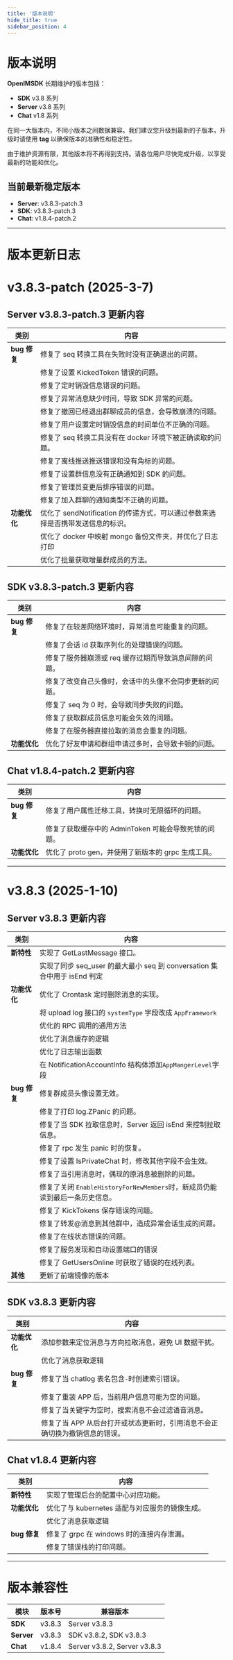 ```yaml
---
title: '版本说明'
hide_title: true
sidebar_position: 4
---
```


# 版本说明

**OpenIMSDK** 长期维护的版本包括：

- **SDK** v3.8 系列
- **Server** v3.8 系列
- **Chat** v1.8 系列

在同一大版本内，不同小版本之间数据兼容。我们建议您升级到最新的子版本，升级时请使用 **tag** 以确保版本的准确性和稳定性。

由于维护资源有限，其他版本将不再得到支持。请各位用户尽快完成升级，以享受最新的功能和优化。

## 当前最新稳定版本

- **Server**: v3.8.3-patch.3
- **SDK**: v3.8.3-patch.3
- **Chat**: v1.8.4-patch.2

---

# 版本更新日志

# v3.8.3-patch (2025-3-7)

## Server v3.8.3-patch.3 更新内容

| **类别**     | **内容**                                                                       |
| ------------ | ------------------------------------------------------------------------------ |
| **bug 修复** | 修复了 seq 转换工具在失败时没有正确退出的问题。                                |
|              | 修复了设置 KickedToken 错误的问题。                                            |
|              | 修复了定时销毁信息错误的问题。                                                 |
|              | 修复了异常消息缺少时间，导致 SDK 异常的问题。                                  |
|              | 修复了撤回已经退出群聊成员的信息，会导致崩溃的问题。                           |
|              | 修复了用户设置定时销毁信息的时间单位不正确的问题。                             |
|              | 修复了 seq 转换工具没有在 docker 环境下被正确读取的问题。                      |
|              | 修复了离线推送推送错误和没有角标的问题。                                       |
|              | 修复了设置群信息没有正确通知到 SDK 的问题。                                    |
|              | 修复了管理员变更后排序错误的问题。                                             |
|              | 修复了加入群聊的通知类型不正确的问题。                                         |
| **功能优化** | 优化了 sendNotification 的传递方式，可以通过参数来选择是否携带发送信息的标识。 |
|              | 优化了 docker 中映射 mongo 备份文件夹，并优化了日志打印                        |
|              | 优化了批量获取增量群成员的方法。                                               |

## SDK v3.8.3-patch.3 更新内容

| **类别**     | **内容**                                               |
| ------------ | ------------------------------------------------------ |
| **bug 修复** | 修复了在较差网络环境时，异常消息可能重复的问题。       |
|              | 修复了会话 id 获取序列化的处理错误的问题。             |
|              | 修复了服务器崩溃或 req 缓存过期而导致消息间隙的问题。  |
|              | 修复了改变自己头像时，会话中的头像不会同步更新的问题。 |
|              | 修复了 seq 为 0 时，会导致同步失败的问题。             |
|              | 修复了获取群成员信息可能会失效的问题。                 |
|              | 修复了在服务器直接拉取的消息会重复的问题。             |
| **功能优化** | 优化了好友申请和群组申请过多时，会导致卡顿的问题。     |

## Chat v1.8.4-patch.2 更新内容

| **类别**     | **内容**                                             |
| ------------ | ---------------------------------------------------- |
| **bug 修复** | 修复了用户属性迁移工具，转换时无限循环的问题。       |
|              | 修复了获取缓存中的 AdminToken 可能会导致死锁的问题。 |
| **功能优化** | 优化了 proto gen，并使用了新版本的 grpc 生成工具。   |

---

# v3.8.3 (2025-1-10)

## Server v3.8.3 更新内容

| **类别**     | **内容**                                                                    |
| ------------ | --------------------------------------------------------------------------- |
| **新特性**   | 实现了 GetLastMessage 接口。                                                |
|              | 实现了同步 seq_user 的最大最小 seq 到 conversation 集合中用于 isEnd 判定    |
| **功能优化** | 优化了 Crontask 定时删除消息的实现。                                        |
|              | 将 upload log 接口的 `systemType` 字段改成 `AppFramework`                   |
|              | 优化的 RPC 调用的通用方法                                                   |
|              | 优化了消息缓存的逻辑                                                        |
|              | 优化了日志输出函数                                                          |
|              | 在 NotificationAccountInfo 结构体添加`AppMangerLevel`字段                   |
| **bug 修复** | 修复群成员头像设置无效。                                                    |
|              | 修复了打印 log.ZPanic 的问题。                                              |
|              | 修复了当 SDK 拉取信息时，Server 返回 isEnd 来控制拉取信息。                 |
|              | 修复了 rpc 发生 panic 时的恢复。                                            |
|              | 修复了设置 IsPrivateChat 时，修改其他字段不会生效。                         |
|              | 修复了当引用消息时，偶现的原消息被删除的问题。                              |
|              | 修复了关闭 `EnableHistoryForNewMembers`时，新成员仍能读到最后一条历史信息。 |
|              | 修复了 KickTokens 保存错误的问题。                                          |
|              | 修复了转发@消息到其他群中，造成异常会话生成的问题。                         |
|              | 修复了在线状态错误的问题。                                                  |
|              | 修复了服务发现和自动设置端口的错误                                          |
|              | 修复了 GetUsersOnline 时获取了错误的在线列表。                              |
| **其他**     | 更新了前端镜像的版本                                                        |

## SDK v3.8.3 更新内容

| **类别**     | **内容**                                                                    |
| ------------ | --------------------------------------------------------------------------- |
| **功能优化** | 添加参数来定位消息与方向拉取消息，避免 UI 数据干扰。                        |
|              | 优化了消息获取逻辑                                                          |
| **bug 修复** | 修复了当 chatlog 表名包含`-`时创建索引错误。                                |
|              | 修复了重装 APP 后，当前用户信息可能为空的问题。                             |
|              | 修复了当关键字为空时，搜索消息不会过滤语音消息。                            |
|              | 修复了当 APP 从后台打开或状态更新时，引用消息不会正确切换为撤销信息的错误。 |

## Chat v1.8.4 更新内容

| **类别**     | **内容**                                       |
| ------------ | ---------------------------------------------- |
| **新特性**   | 实现了管理后台的配置中心对应功能。             |
| **功能优化** | 优化了与 kubernetes 适配与对应服务的镜像生成。 |
|              | 优化了消息获取逻辑                             |
| **bug 修复** | 修复了 grpc 在 windows 时的连接内存泄漏。      |
|              | 修复了错误栈的打印问题。                       |

---

# 版本兼容性

| 模块       | 版本号 | 兼容版本                     |
| ---------- | ------ | ---------------------------- |
| **SDK**    | v3.8.3 | Server v3.8.3                |
| **Server** | v3.8.3 | SDK v3.8.2, SDK v3.8.3       |
| **Chat**   | v1.8.4 | Server v3.8.2, Server v3.8.3 |
